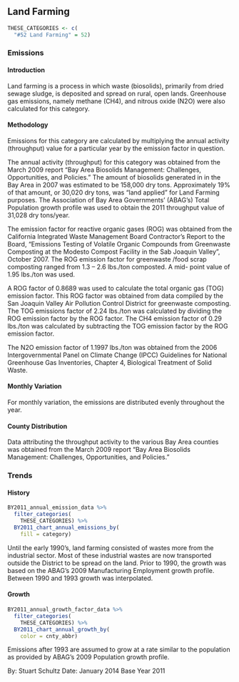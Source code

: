 ## Land Farming

```r
THESE_CATEGORIES <- c(
  "#52 Land Farming" = 52)
```

### Emissions

#### Introduction {-}

Land farming is a process in which waste (biosolids), primarily from dried sewage sludge, is deposited and spread on rural, open lands. Greenhouse gas emissions, namely methane (CH4), and nitrous oxide (N2O) were also calculated for this category.

#### Methodology {-}

Emissions for this category are calculated by multiplying the annual activity (throughput) value for a particular year by the emission factor in question.

The annual activity (throughput) for this category was obtained from the March 2009 report “Bay Area Biosolids Management: Challenges, Opportunities, and Policies.” The amount of biosolids generated in in the Bay Area in 2007 was estimated to be 158,000 dry tons. Approximately 19% of that amount, or 30,020 dry tons, was “land applied” for Land Farming purposes. The Association of Bay Area Governments’ (ABAG’s) Total Population growth profile was used to obtain the 2011 throughput value of 31,028 dry tons/year.

The emission factor for reactive organic gases (ROG) was obtained from the California Integrated Waste Management Board Contractor’s Report to the Board, “Emissions Testing of Volatile Organic Compounds from Greenwaste Composting at the Modesto Compost Facility in the Sab Joaquin Valley”, October 2007. The ROG emission factor for greenwaste /food scrap composting ranged from 1.3 – 2.6 lbs./ton composted. A mid- point value of 1.95 lbs./ton was used.

A ROG factor of 0.8689 was used to calculate the total organic gas (TOG) emission factor. This ROG factor was obtained from data compiled by the San Joaquin Valley Air Pollution Control District for greenwaste composting. The TOG emissions factor of 2.24 lbs./ton was calculated by dividing the ROG emission factor by the ROG factor. The CH4 emission factor of 0.29 lbs./ton was calculated by subtracting the TOG emission factor by the ROG emission factor.

The N2O emission factor of 1.1997 lbs./ton was obtained from the 2006 Intergovernmental Panel on Climate Change (IPCC) Guidelines for National Greenhouse Gas Inventories, Chapter 4, Biological Treatment of Solid Waste.

#### Monthly Variation {-}

For monthly variation, the emissions are distributed evenly throughout the year.

#### County Distribution {-}

Data attributing the throughput activity to the various Bay Area counties was obtained from the March 2009 report “Bay Area Biosolids Management: Challenges, Opportunities, and Policies.”

### Trends

#### History {-}

```r
BY2011_annual_emission_data %>%
  filter_categories(
    THESE_CATEGORIES) %>%
  BY2011_chart_annual_emissions_by(
    fill = category) 
```

Until the early 1990’s, land farming consisted of wastes more from the industrial sector. Most of these industrial wastes are now transported outside the District to be spread on the land. Prior to 1990, the growth was based on the ABAG’s 2009 Manufacturing Employment growth profile. Between 1990 and 1993 growth was interpolated.

#### Growth {-}

```r
BY2011_annual_growth_factor_data %>%
  filter_categories(
    THESE_CATEGORIES) %>%
  BY2011_chart_annual_growth_by(
    color = cnty_abbr) 
```

Emissions after 1993 are assumed to grow at a rate similar to the population as provided by ABAG’s 2009 Population growth profile.

By: Stuart Schultz 
Date: January 2014 
Base Year 2011
